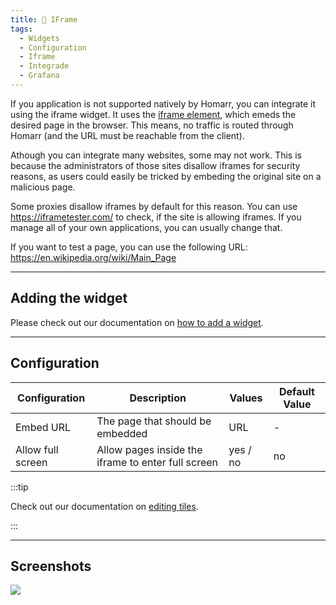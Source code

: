 ```yaml
---
title: 🎴 IFrame
tags:
  - Widgets
  - Configuration
  - Iframe
  - Integrade
  - Grafana
---
```



If you application is not supported natively by Homarr, you can integrate it using the iframe widget.
It uses the [iframe element](https://developer.mozilla.org/en-US/docs/Web/HTML/Element/iframe),
which emeds the desired page in the browser.
This means, no traffic is routed through Homarr (and the URL must be reachable from the client).

Athough you can integrate many websites, some may not work.
This is because the administrators of those sites disallow iframes
for security reasons, as users could easily be tricked
by embeding the original site on a malicious page.

Some proxies disallow iframes by default for this reason.
You can use https://iframetester.com/ to check, if the site is allowing iframes.
If you manage all of your own applications, you can usually change that.

If you want to test a page, you can use the following URL:
https://en.wikipedia.org/wiki/Main_Page

---

## Adding the widget
Please check out our documentation on [how to add a widget](/docs/introduction/after-the-installation#adding-widgets).

---

## Configuration

| Configuration         | Description | Values | Default Value |
| --------------------- | ----------- | ------ | ------------- |
| Embed URL | The page that should be embedded | URL | - |
| Allow full screen | Allow pages inside the iframe to enter full screen | yes / no | no |

:::tip

Check out our documentation on [editing tiles](/docs/introduction/after-the-installation#organizing-and-re-arranging-your-dashboard).

:::

---

## Screenshots
![](./widget.webp)